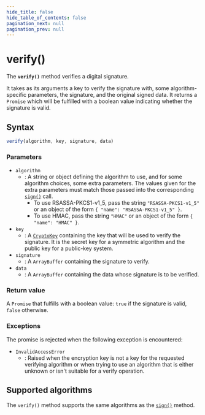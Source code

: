 ```yaml
---
hide_title: false
hide_table_of_contents: false
pagination_next: null
pagination_prev: null
---
```

# verify()

The **`verify()`** method verifies a digital signature.

It takes as its arguments a key to verify the signature with, some algorithm-specific parameters, the signature, and the original signed data.
It returns a `Promise` which will be fulfilled with a boolean value indicating whether the signature is valid.

## Syntax

```js
verify(algorithm, key, signature, data)
```

### Parameters

- `algorithm`
  - : A string or object defining the algorithm to use, and for some algorithm choices, some extra parameters.
    The values given for the extra parameters must match those passed into the corresponding [`sign()`](./sign.mdx) call.
    - To use RSASSA-PKCS1-v1_5, pass the string `"RSASSA-PKCS1-v1_5"` or an object of the form `{ "name": "RSASSA-PKCS1-v1_5" }`.
    - To use HMAC, pass the string `"HMAC"` or an object of the form `{ "name": "HMAC" }`.
- `key`
  - : A [`CryptoKey`](../../CryptoKey/CryptoKey.mdx) containing the key that will be used to verify the signature.
    It is the secret key for a symmetric algorithm and the public key for a public-key system.
- `signature`
  - : A `ArrayBuffer` containing the signature to verify.
- `data`
  - : A `ArrayBuffer` containing the data whose signature is to be verified.

### Return value

A `Promise` that fulfills with a
boolean value: `true` if the signature is valid, `false`
otherwise.

### Exceptions

The promise is rejected when the following exception is encountered:

- `InvalidAccessError`
  - : Raised when the encryption key is not a key for the requested verifying algorithm or
    when trying to use an algorithm that is either unknown or isn't suitable for a verify
    operation.

## Supported algorithms

The `verify()` method supports the same algorithms as the [`sign()`](./sign.mdx) method.
